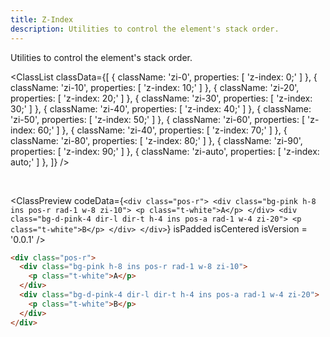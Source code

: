 ```yaml
---
title: Z-Index
description: Utilities to control the element's stack order.
---
```



Utilities to control the element's stack order.

<ClassList
  classData={[
    {
      className: 'zi-0',
      properties: [
        'z-index: 0;'
      ]
    },
    {
      className: 'zi-10',
      properties: [
        'z-index: 10;'
      ]
    },
    {
      className: 'zi-20',
      properties: [
        'z-index: 20;'
      ]
    },
    {
      className: 'zi-30',
      properties: [
        'z-index: 30;'
      ]
    },
    {
      className: 'zi-40',
      properties: [
        'z-index: 40;'
      ]
    },
    {
      className: 'zi-50',
      properties: [
        'z-index: 50;'
      ]
    },
    {
      className: 'zi-60',
      properties: [
        'z-index: 60;'
      ]
    },
    {
      className: 'zi-40',
      properties: [
        'z-index: 70;'
      ]
    },
    {
      className: 'zi-80',
      properties: [
        'z-index: 80;'
      ]
    },
    {
      className: 'zi-90',
      properties: [
        'z-index: 90;'
      ]
    },
    {
      className: 'zi-auto',
      properties: [
        'z-index: auto;'
      ]
    },
  ]}
/>

<br />

<ClassPreview
  codeData={`
    <div class="pos-r">
      <div class="bg-pink h-8 ins pos-r rad-1 w-8 zi-10">
        <p class="t-white">A</p>
      </div>
      <div class="bg-d-pink-4 dir-l dir-t h-4 ins pos-a rad-1 w-4 zi-20">
        <p class="t-white">B</p>
      </div>
    </div>
  `}
  isPadded
  isCentered
  isVersion = '0.0.1'
/>

```html
<div class="pos-r">
  <div class="bg-pink h-8 ins pos-r rad-1 w-8 zi-10">
    <p class="t-white">A</p>
  </div>
  <div class="bg-d-pink-4 dir-l dir-t h-4 ins pos-a rad-1 w-4 zi-20">
    <p class="t-white">B</p>
  </div>
</div>
```